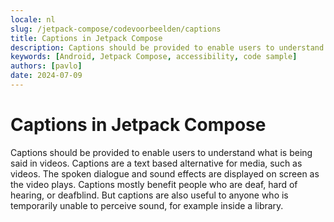 ```yaml
---
locale: nl
slug: /jetpack-compose/codevoorbeelden/captions
title: Captions in Jetpack Compose
description: Captions should be provided to enable users to understand what is being said in videos.
keywords: [Android, Jetpack Compose, accessibility, code sample]
authors: [pavlo]
date: 2024-07-09
---
```


# Captions in Jetpack Compose

Captions should be provided to enable users to understand what is being said in videos. Captions are a text based alternative for media, such as videos. The spoken dialogue and sound effects are displayed on screen as the video plays. Captions mostly benefit people who are deaf, hard of hearing, or deafblind. But captions are also useful to anyone who is temporarily unable to perceive sound, for example inside a library.

<CodeSample id="media-captions" platform="jetpack-compose" locale="nl"/>
